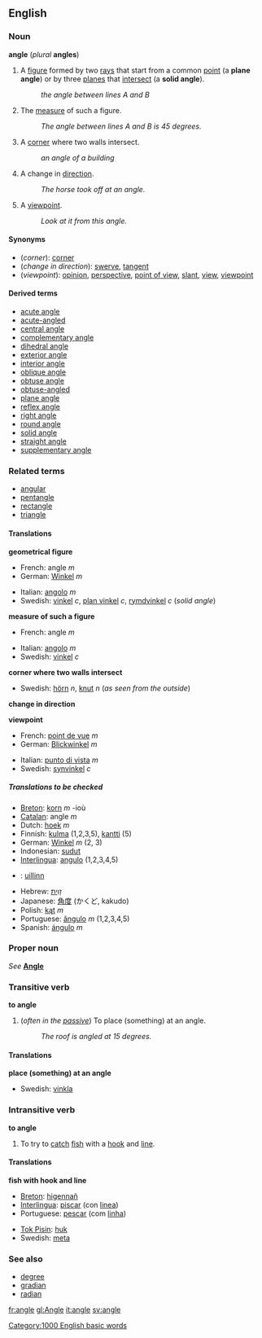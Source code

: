 {{See|Angle}}
==English==
===Noun===
'''angle''' (''plural'' '''angles''')

#{{geometry}} A [[figure]] formed by two [[ray]]s that start from a common [[point]] (a '''plane angle''') or by three [[plane]]s that [[intersect]] (a '''solid angle''').
#:''the angle between lines A and B''
#{{geometry}} The [[measure]] of such a figure.
#:''The angle between lines A and B is 45 degrees.''
#A [[corner]] where two walls intersect.
#:''an angle of a building''
#A change in [[direction]].
#:''The horse took off at an angle.''
#A [[viewpoint]].
#:''Look at it from this angle.''

====Synonyms====
*(''corner''): [[corner]]
*(''change in direction''): [[swerve]], [[tangent]]
*(''viewpoint''): [[opinion]], [[perspective]], [[point of view]], [[slant]], [[view]], [[viewpoint]]

====Derived terms====
*[[acute angle]]
*[[acute-angled]]
*[[central angle]]
*[[complementary angle]]
*[[dihedral angle]]
*[[exterior angle]]
*[[interior angle]]
*[[oblique angle]]
*[[obtuse angle]]
*[[obtuse-angled]]
*[[plane angle]]
*[[reflex angle]]
*[[right angle]]
*[[round angle]]
*[[solid angle]]
*[[straight angle]]
*[[supplementary angle]]

===Related terms===
*[[angular]]
*[[pentangle]]
*[[rectangle]]
*[[triangle]]

====Translations====

'''geometrical figure'''
{{top}}
*French: angle ''m''
*German: [[Winkel]] ''m''
{{mid}}
*Italian: [[angolo]] ''m''
*Swedish: [[vinkel]] ''c'', [[plan vinkel]] ''c'', [[rymdvinkel]] ''c'' (''solid angle'')
{{bottom}}

'''measure of such a figure'''
{{top}}
*French: angle ''m''
{{mid}}
*Italian: [[angolo]] ''m''
*Swedish: [[vinkel]] ''c''
{{bottom}}

'''corner where two walls intersect'''
{{top}}
{{mid}}
*Swedish: [[hörn]] ''n'', [[knut]] ''n'' (''as seen from the outside'')
{{bottom}}

'''change in direction'''
{{top}}
{{mid}}
{{bottom}}

'''viewpoint'''
{{top}}
*French: [[point de vue]] ''m''
*German: [[Blickwinkel]] ''m''
{{mid}}
*Italian: [[punto di vista]] ''m''
*Swedish: [[synvinkel]] ''c''
{{bottom}}

=====Translations to be checked=====
<!--Remove this section once all of the translations below have been moved into the tables above.-->
{{checktrans}}

*[[Breton]]: [[korn]] ''m'' -ioù
*[[Catalan]]: angle ''m''
*Dutch: [[hoek]] ''m''
*Finnish: [[kulma]] (1,2,3,5), [[kantti]] (5)
*German: [[Winkel]] ''m'' (2, 3)
*Indonesian: [[sudut]]
*[[Interlingua]]: [[angulo]] (1,2,3,4,5)
*{{ga}}: [[uillinn]]
*Hebrew: [[זָוִית]]
*Japanese: [[角度]] (かくど, kakudo)
*Polish: [[kąt]] ''m''
*Portuguese: [[ângulo]] ''m'' (1,2,3,4,5)
*Spanish: [[ángulo]] ''m''


===Proper noun===
''See'' '''[[Angle]]'''

===Transitive verb===
'''to angle'''

#(''often in the [[passive]]'') To place (something) at an angle.
#:''The roof is angled at 15 degrees.''

====Translations====

'''place (something) at an angle'''
{{top}}
{{mid}}
*Swedish: [[vinkla]]
{{bottom}}

===Intransitive verb===
'''to angle'''

#To try to [[catch]] [[fish]] with a [[hook]] and [[line]].

====Translations====

'''fish with hook and line'''
{{top}}
*[[Breton]]: [[higennañ]]
*[[Interlingua]]: [[piscar]] (con [[linea]])
*Portuguese: [[pescar]] (com [[linha]])
{{mid}}
*[[Tok Pisin]]: [[huk]]
*Swedish: [[meta#Swedish|meta]]
{{bottom}}

===See also===
*[[degree]]
*[[gradian]]<!--1/100 of a right angle-->
*[[radian]]

[[fr:angle]]
[[gl:Angle]]
[[it:angle]]
[[sv:angle]]
[[Category:1000 English basic words]]